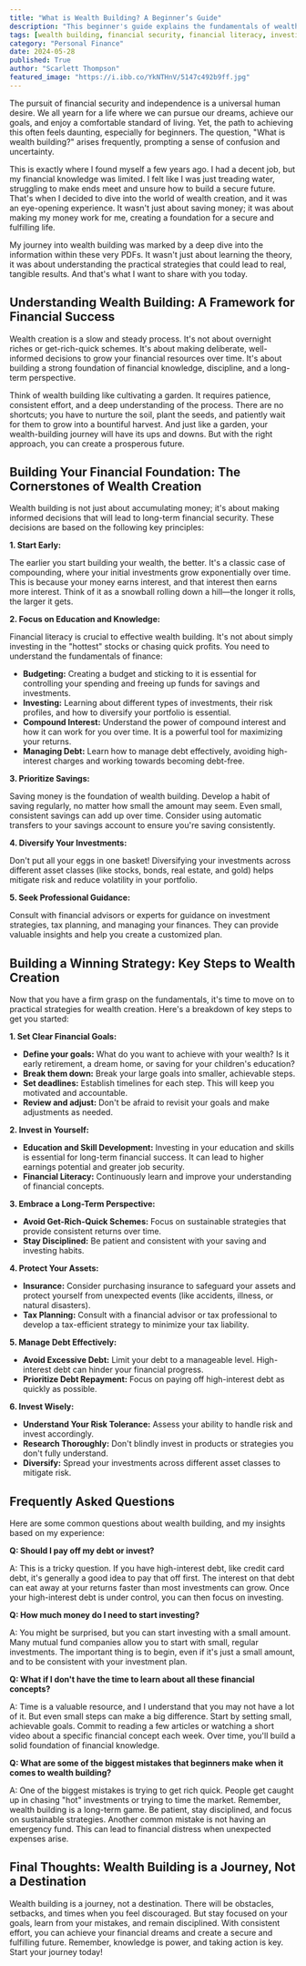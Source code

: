 ```yaml
---
title: "What is Wealth Building? A Beginner’s Guide"
description: "This beginner's guide explains the fundamentals of wealth building, from budgeting and saving to investing and debt management. Learn how to create a solid financial foundation and work towards a secure future."
tags: [wealth building, financial security, financial literacy, investing, saving, budgeting, debt management, financial goals, personal finance, money management, beginners guide]
category: "Personal Finance"
date: 2024-05-28
published: True
author: "Scarlett Thompson"
featured_image: "https://i.ibb.co/YkNTHnV/5147c492b9ff.jpg"
---
```



The pursuit of financial security and independence is a universal human desire. We all yearn for a life where we can pursue our dreams, achieve our goals, and enjoy a comfortable standard of living. Yet, the path to achieving this often feels daunting, especially for beginners. The question, "What is wealth building?" arises frequently, prompting a sense of confusion and uncertainty. 

This is exactly where I found myself a few years ago.  I had a decent job, but my financial knowledge was limited. I felt like I was just treading water, struggling to make ends meet and unsure how to build a secure future. That's when I decided to dive into the world of wealth creation, and it was an eye-opening experience. It wasn't just about saving money; it was about making my money work for me, creating a foundation for a secure and fulfilling life.

My journey into wealth building was marked by a deep dive into the information within these very PDFs.  It wasn't just about learning the theory, it was about understanding the practical strategies that could lead to real, tangible results. And that's what I want to share with you today.

## Understanding Wealth Building: A Framework for Financial Success

Wealth creation is a slow and steady process. It's not about overnight riches or get-rich-quick schemes. It's about making deliberate, well-informed decisions to grow your financial resources over time. It's about building a strong foundation of financial knowledge, discipline, and a long-term perspective.

Think of wealth building like cultivating a garden. It requires patience, consistent effort, and a deep understanding of the process.  There are no shortcuts; you have to nurture the soil, plant the seeds, and patiently wait for them to grow into a bountiful harvest.  And just like a garden, your wealth-building journey will have its ups and downs.  But with the right approach, you can create a prosperous future.

## Building Your Financial Foundation: The Cornerstones of Wealth Creation

Wealth building is not just about accumulating money; it's about making informed decisions that will lead to long-term financial security. These decisions are based on the following key principles:

**1. Start Early:**

The earlier you start building your wealth, the better. It's a classic case of compounding, where your initial investments grow exponentially over time. This is because your money earns interest, and that interest then earns more interest.  Think of it as a snowball rolling down a hill—the longer it rolls, the larger it gets.

**2. Focus on Education and Knowledge:**

Financial literacy is crucial to effective wealth building.  It's not about simply investing in the "hottest" stocks or chasing quick profits.  You need to understand the fundamentals of finance:

* **Budgeting:** Creating a budget and sticking to it is essential for controlling your spending and freeing up funds for savings and investments. 
* **Investing:**  Learning about different types of investments, their risk profiles, and how to diversify your portfolio is essential.  
* **Compound Interest:**  Understand the power of compound interest and how it can work for you over time.  It is a powerful tool for maximizing your returns.
* **Managing Debt:**  Learn how to manage debt effectively, avoiding high-interest charges and working towards becoming debt-free.

**3. Prioritize Savings:**

Saving money is the foundation of wealth building.  Develop a habit of saving regularly, no matter how small the amount may seem.  Even small, consistent savings can add up over time. Consider using automatic transfers to your savings account to ensure you're saving consistently.

**4. Diversify Your Investments:**

Don't put all your eggs in one basket! Diversifying your investments across different asset classes (like stocks, bonds, real estate, and gold) helps mitigate risk and reduce volatility in your portfolio. 

**5.  Seek Professional Guidance:**

Consult with financial advisors or experts for guidance on investment strategies, tax planning, and managing your finances. They can provide valuable insights and help you create a customized plan.

## Building a Winning Strategy: Key Steps to Wealth Creation

Now that you have a firm grasp on the fundamentals, it's time to move on to practical strategies for wealth creation. Here's a breakdown of key steps to get you started:

**1. Set Clear Financial Goals:**

* **Define your goals:** What do you want to achieve with your wealth? Is it early retirement, a dream home, or saving for your children's education? 
* **Break them down:**  Break your large goals into smaller, achievable steps. 
* **Set deadlines:**  Establish timelines for each step. This will keep you motivated and accountable.
* **Review and adjust:**  Don't be afraid to revisit your goals and make adjustments as needed.

**2.  Invest in Yourself:**

* **Education and Skill Development:**  Investing in your education and skills is essential for long-term financial success. It can lead to higher earnings potential and greater job security.
* **Financial Literacy:** Continuously learn and improve your understanding of financial concepts.

**3.  Embrace a Long-Term Perspective:**

* **Avoid Get-Rich-Quick Schemes:**  Focus on sustainable strategies that provide consistent returns over time.
* **Stay Disciplined:**  Be patient and consistent with your saving and investing habits.

**4.  Protect Your Assets:**

* **Insurance:**  Consider purchasing insurance to safeguard your assets and protect yourself from unexpected events (like accidents, illness, or natural disasters).
* **Tax Planning:**   Consult with a financial advisor or tax professional to develop a tax-efficient strategy to minimize your tax liability.

**5. Manage Debt Effectively:**

* **Avoid Excessive Debt:**  Limit your debt to a manageable level.  High-interest debt can hinder your financial progress.
* **Prioritize Debt Repayment:**  Focus on paying off high-interest debt as quickly as possible.

**6.  Invest Wisely:**

* **Understand Your Risk Tolerance:**  Assess your ability to handle risk and invest accordingly.
* **Research Thoroughly:**  Don't blindly invest in products or strategies you don't fully understand.
* **Diversify:**  Spread your investments across different asset classes to mitigate risk.

## Frequently Asked Questions

Here are some common questions about wealth building, and my insights based on my experience:

**Q: Should I pay off my debt or invest?**

A:  This is a tricky question.  If you have high-interest debt, like credit card debt, it's generally a good idea to pay that off first.  The interest on that debt can eat away at your returns faster than most investments can grow.  Once your high-interest debt is under control, you can then focus on investing.

**Q: How much money do I need to start investing?**

A:  You might be surprised, but you can start investing with a small amount.  Many mutual fund companies allow you to start with small, regular investments.  The important thing is to begin, even if it's just a small amount, and to be consistent with your investment plan.

**Q: What if I don't have the time to learn about all these financial concepts?**

A:  Time is a valuable resource, and I understand that you may not have a lot of it.  But even small steps can make a big difference.  Start by setting small, achievable goals.  Commit to reading a few articles or watching a short video about a specific financial concept each week. Over time, you'll build a solid foundation of financial knowledge.

**Q: What are some of the biggest mistakes that beginners make when it comes to wealth building?**

A:  One of the biggest mistakes is trying to get rich quick.  People get caught up in chasing "hot" investments or trying to time the market.  Remember, wealth building is a long-term game.  Be patient, stay disciplined, and focus on sustainable strategies.  Another common mistake is not having an emergency fund.  This can lead to financial distress when unexpected expenses arise.

## Final Thoughts: Wealth Building is a Journey, Not a Destination

Wealth building is a journey, not a destination.  There will be obstacles, setbacks, and times when you feel discouraged.  But stay focused on your goals, learn from your mistakes, and remain disciplined.  With consistent effort, you can achieve your financial dreams and create a secure and fulfilling future.  Remember, knowledge is power, and taking action is key.  Start your journey today! 
